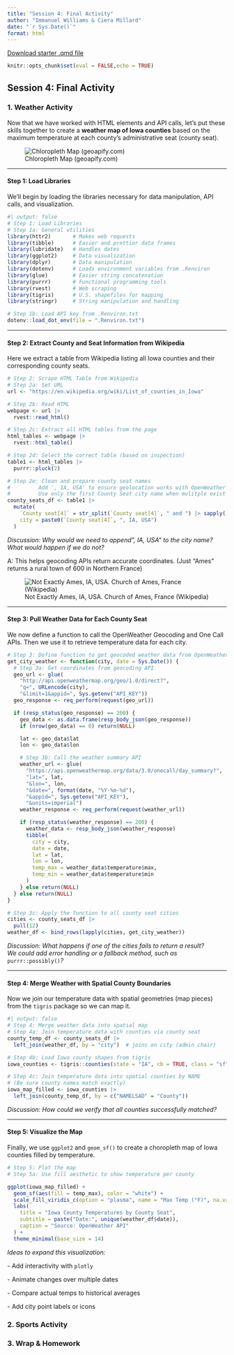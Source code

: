 ```yaml
---
title: "Session 4: Final Activity"
author: "Immanuel Williams & Ciera Millard"
date: "`r Sys.Date()`"
format: html
---
```


<!-- Delete this in Python Note Books -->
[Download starter .qmd file](04_Extraction_FinalActivity.qmd)





```r
knitr::opts_chunk$set(eval = FALSE,echo = TRUE)
```
## Session 4: Final Activity

### 1. Weather Activity

Now that we have worked with HTML elements and API calls, let’s put these skills together to create a **weather map of Iowa counties** based on the maximum temperature at each county’s administrative seat (county seat).

![Chloropleth Map (geoapify.com)](images/clipboard-3021085322.png)

------------------------------------------------------------------------

#### Step 1: Load Libraries

We’ll begin by loading the libraries necessary for data manipulation, API calls, and visualization.

```r
#| output: false
# Step 1: Load Libraries
# Step 1a: General utilities
library(httr2)       # Makes web requests
library(tibble)      # Easier and prettier data frames
library(lubridate)   # Handles dates
library(ggplot2)     # Data visualization
library(dplyr)       # Data manipulation
library(dotenv)      # Loads environment variables from .Renviron
library(glue)        # Easier string concatenation
library(purrr)       # Functional programming tools
library(rvest)       # Web scraping
library(tigris)      # U.S. shapefiles for mapping
library(stringr)     # String manipulation and handling
```

```r
# Step 1b: Load API key from .Renviron.txt
dotenv::load_dot_env(file = ".Renviron.txt")
```

------------------------------------------------------------------------

#### Step 2: Extract County and Seat Information from Wikipedia

Here we extract a table from Wikipedia listing all Iowa counties and their corresponding county seats.

```r
# Step 2: Scrape HTML Table from Wikipedia
# Step 2a: Set URL
url <- "https://en.wikipedia.org/wiki/List_of_counties_in_Iowa"

# Step 2b: Read HTML
webpage <- url |>  
  rvest::read_html()

# Step 2c: Extract all HTML tables from the page
html_tables <- webpage |> 
  rvest::html_table()

# Step 2d: Select the correct table (based on inspection)
table1 <- html_tables |> 
  purrr::pluck(2)

# Step 2e: Clean and prepare county seat names
#         Add ', IA, USA' to ensure geolocation works with OpenWeather API
#         Use only the first County Seat city name when mulitple exist
county_seats_df <- table1 |> 
  mutate(
    `County seat[4]` = str_split(`County seat[4]`, " and ") |> sapply(`[`, 1),
    city = paste0(`County seat[4]`, ", IA, USA")
  )
```

*Discussion: Why would we need to append", IA, USA" to the city name?*\
*What would happen if we do not?*

A: This helps geocoding APIs return accurate coordinates. (Just "Ames" returns a rural town of 600 in Northern France)

![Not Exactly Ames, IA, USA. Church of Ames, France (Wikipedia)](images/clipboard-3492188893.jpeg)

------------------------------------------------------------------------

#### Step 3: Pull Weather Data for Each County Seat

We now define a function to call the OpenWeather Geocoding and One Call APIs. Then we use it to retrieve temperature data for each city.

```r
# Step 3: Define function to get geocoded weather data from OpenWeather
get_city_weather <- function(city, date = Sys.Date()) {
  # Step 3a: Get coordinates from geocoding API
  geo_url <- glue(
    "http://api.openweathermap.org/geo/1.0/direct?",
    "q=", URLencode(city),
    "&limit=1&appid=", Sys.getenv("API_KEY"))
  geo_response <- req_perform(request(geo_url))

  if (resp_status(geo_response) == 200) {
    geo_data <- as.data.frame(resp_body_json(geo_response))
    if (nrow(geo_data) == 0) return(NULL)

    lat <- geo_data$lat
    lon <- geo_data$lon

    # Step 3b: Call the weather summary API
    weather_url <- glue(
      "https://api.openweathermap.org/data/3.0/onecall/day_summary?",
      "lat=", lat,
      "&lon=", lon,
      "&date=", format(date, "%Y-%m-%d"),
      "&appid=", Sys.getenv("API_KEY"),
      "&units=imperial")
    weather_response <- req_perform(request(weather_url))

    if (resp_status(weather_response) == 200) {
      weather_data <- resp_body_json(weather_response)
      tibble(
        city = city,
        date = date,
        lat = lat,
        lon = lon,
        temp_max = weather_data$temperature$max,
        temp_min = weather_data$temperature$min
      )
    } else return(NULL)
  } else return(NULL)
}
```

```r
# Step 3c: Apply the function to all county seat cities
cities <- county_seats_df |> 
  pull(12)
weather_df <- bind_rows(lapply(cities, get_city_weather))
```

*Discussion: What happens if one of the cities fails to return a result?*\
*We could add error handling or a fallback method, such as* `purrr::possibly()`*?*

------------------------------------------------------------------------

#### Step 4: Merge Weather with Spatial County Boundaries

Now we join our temperature data with spatial geometries (map pieces) from the `tigris` package so we can map it.

```r
#| output: false
# Step 4: Merge weather data into spatial map
# Step 4a: Join temperature data with counties via county seat
county_temp_df <- county_seats_df |> 
  left_join(weather_df, by = "city")  # joins on city (admin chair)

# Step 4b: Load Iowa county shapes from tigris
iowa_counties <- tigris::counties(state = "IA", cb = TRUE, class = "sf")

# Step 4c: Join temperature data into spatial counties by NAME
# (Be sure county names match exactly)
iowa_map_filled <- iowa_counties |> 
  left_join(county_temp_df, by = c("NAMELSAD" = "County"))
```

*Discussion: How could we verify that all counties successfully matched?*

------------------------------------------------------------------------

#### Step 5: Visualize the Map

Finally, we use `ggplot2` and `geom_sf()` to create a choropleth map of Iowa counties filled by temperature.

```r
# Step 5: Plot the map
# Step 5a: Use fill aesthetic to show temperature per county

ggplot(iowa_map_filled) +
  geom_sf(aes(fill = temp_max), color = "white") +
  scale_fill_viridis_c(option = "plasma", name = "Max Temp (°F)", na.value = "grey90") +
  labs(
    title = "Iowa County Temperatures by County Seat",
    subtitle = paste("Date:", unique(weather_df$date)),
    caption = "Source: OpenWeather API"
  ) +
  theme_minimal(base_size = 14)
```

*Ideas to expand this visualization:*

\- Add interactivity with `plotly`

\- Animate changes over multiple dates

\- Compare actual temps to historical averages

\- Add city point labels or icons

### 2. Sports Activity

### 3. Wrap & Homework

